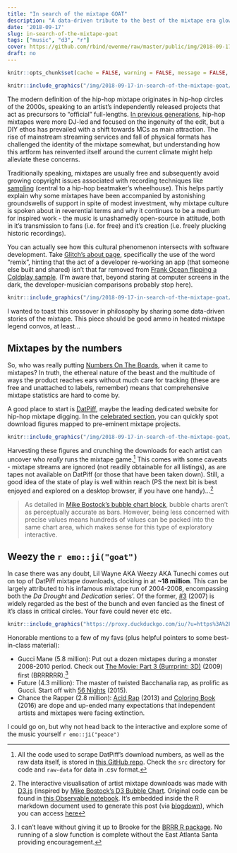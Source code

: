 ```yaml
---
title: "In search of the mixtape GOAT"
description: "A data-driven tribute to the best of the mixtape era glow-ups."
date: '2018-09-17'
slug: in-search-of-the-mixtape-goat
tags: ["music", "d3", "r"]
cover: https://github.com/rbind/ewenme/raw/master/public/img/2018-09-17-in-search-of-the-mixtape-goat/datpiff-bubble.png
draft: no
---
```


```r
knitr::opts_chunk$set(cache = FALSE, warning = FALSE, message = FALSE, echo = FALSE, out.width = '100%', dev = 'svg', fig.align='center')
```

```r
knitr::include_graphics("/img/2018-09-17-in-search-of-the-mixtape-goat/xxx-art.jpg")
```

The modern definition of the hip-hop mixtape originates in hip-hop circles of the 2000s, speaking to an artist's independently released projects that act as precursors to "official" full-lengths. [In previous generations](https://www.billboard.com/articles/columns/hip-hop/7669073/history-dj-drama-mixtape-evolution), hip-hop mixtapes were more DJ-led and focused on the ingenuity of the edit, but a DIY ethos has prevailed with a shift towards MCs as main attraction. The rise of mainstream streaming services and fall of physical formats has challenged the identity of the mixtape somewhat, but understanding how this artform has reinvented itself around the current climate might help alleviate these concerns.

Traditionally speaking, mixtapes are usually free and subsequently avoid growing copyright issues associated with recording techniques like [sampling](https://en.wikipedia.org/wiki/Sampling_(music)) (central to a hip-hop beatmaker's wheelhouse). This helps partly explain why some mixtapes have been accompanied by astonishing groundswells of support in spite of modest investment, why mixtape culture is spoken about in reverential terms and why it continues to be a medium for inspired work - the music is unashamedly open-source in attitude, both in it's transmission to fans (i.e. for free) and it's creation (i.e. freely plucking historic recordings).

You can actually see how this cultural phenomenon intersects with software development. Take [Glitch's about page](https://glitch.com/about), specifically the use of the word "remix", hinting that the act of a developer re-working an app (that someone else built and shared) isn't that far removed from [Frank Ocean flipping a Coldplay sample](https://www.youtube.com/watch?v=zD3lRLThVRY). (I'm aware that, beyond staring at computer screens in the dark, the developer-musician comparisons probably stop here).

```r
knitr::include_graphics("/img/2018-09-17-in-search-of-the-mixtape-goat/nostalgia-ultra-art.jpg")
```

I wanted to toast this crossover in philosophy by sharing some data-driven stories of the mixtape. This piece should be good ammo in heated mixtape legend convos, at least...

## Mixtapes by the numbers

So, who was really putting [Numbers On The Boards](https://www.youtube.com/watch?v=DawrlSwHUiM), when it came to mixtapes? In truth, the ethereal nature of the beast and the multitude of ways the product reaches ears without much care for tracking (these are free and unattached to labels, remember) means that comprehensive mixtape statistics are hard to come by.

A good place to start is [DatPiff](http://www.datpiff.com/), maybe the leading dedicated website for hip-hop mixtape digging. In the [celebrated section](http://www.datpiff.com/mixtapes/celebrated), you can quickly spot download figures mapped to pre-eminent mixtape projects.

```r
knitr::include_graphics("/img/2018-09-17-in-search-of-the-mixtape-goat/datpiff-screenshot.png")
```

Harvesting these figures and crunching the downloads for each artist can uncover who *really* runs the mixtape game.[^data] This comes with some caveats - mixtape streams are ignored (not readily obtainable for all listings), as are tapes not available on DatPiff (or those that have been taken down). Still, a good idea of the state of play is well within reach (PS the next bit is best enjoyed and explored on a desktop browser, if you have one handy)...[^bubbles]

<style>
/* https://css-tricks.com/full-width-containers-limited-width-parents/ */
.fullwidth {
  width: 100vw;
  position: relative;
  left: 50%;
  right: 50%;
  margin-left: -50vw;
  margin-right: -50vw;
}
</style>

<div class="fullwidth">
  <div id="chart"></div>
</div>

<script type="module">

  import notebook from "https://api.observablehq.com/@ewenme/mixtape-kings/2.js?key=be2b114c0024434a";
  
  const renders = {
    "chart": "#chart",
  };

  import {Inspector, Runtime} from "https://unpkg.com/@observablehq/notebook-runtime@1.2.0?module";
  for (let i in renders)
    renders[i] = document.querySelector(renders[i]);

  Runtime.load(notebook, (variable) => {
    if (renders[variable.name])
      return new Inspector(renders[variable.name]);
  });

</script>

> As detailed in [Mike Bostock's bubble chart block](https://bl.ocks.org/mbostock/4063269), bubble charts aren't as perceptually accurate as bars. However, being less concerned with precise values means hundreds of values can be packed into the same chart area, which makes sense for this type of exploratory interactive.

## Weezy the `r emo::ji("goat")`

In case there was any doubt, Lil Wayne AKA Weezy AKA Tunechi comes out on top of DatPiff mixtape downloads, clocking in at **~18 million**. This can be largely attributed to his infamous mixtape run of 2004-2008, encompassing both the *Da Drought* and *Dedication* series'. Of the former, [#3](https://www.youtube.com/watch?v=VjGSyQU-YxQ) (2007) is widely regarded as the best of the bunch and even fancied as the finest of it's class in critical circles. Your fave could never etc etc.

```r
knitr::include_graphics("https://proxy.duckduckgo.com/iu/?u=https%3A%2F%2Fmedia.giphy.com%2Fmedia%2F10rxK8NVwBH6WA%2Fgiphy.gif&f=1")
```

Honorable mentions to a few of my favs (plus helpful pointers to some best-in-class material):

- Gucci Mane (5.8 million): Put out a dozen mixtapes during a monster 2008-2010 period. Check out [The Movie: Part 3 (Burrprint: 3D)](https://www.youtube.com/watch?v=9xpVLjvEPK4) (2009) first (BRRRRRR).[^BRRR]
- Future (4.3 million): The master of twisted Bacchanalia rap, as prolific as Gucci. Start off with [56 Nights](https://www.youtube.com/watch?v=DXXZ3J_QIGw) (2015).
- Chance the Rapper (2.8 million): [Acid Rap](https://www.youtube.com/watch?v=e67Q-sTHVhc) (2013) and [Coloring Book](https://www.youtube.com/watch?v=H6C0dfq4ZWM) (2016) are dope and up-ended many expectations that independent artists and mixtapes were facing extinction.

I could go on, but why not head back to the interactive and explore some of the music yourself `r emo::ji("peace")`

[^data]: All the code used to scrape DatPiff's download numbers, as well as the raw data itself, is stored in [this GitHub repo](https://github.com/ewenme/mixtapes). Check the `src` directory for code and `raw-data` for data in .csv format.
[^bubbles]: The interactive visualisation of artist mixtape downloads was made with [D3.js](https://d3js.org/) (inspired by [Mike Bostock's D3 Bubble Chart](https://beta.observablehq.com/@mbostock/d3-bubble-chart). Original code can be found in [this Observable notebook](https://beta.observablehq.com/@ewenme/mixtape-kings/2). It's embedded inside the R markdown document used to generate this post (via [blogdown](https://bookdown.org/yihui/blogdown/)), which you can access [here](https://github.com/rbind/ewenme/blob/master/content/blog/2018-09-17-in-search-of-the-mixtape-goat.Rmd)
[^BRRR]: I can't leave without giving it up to Brooke for the [BRRR R package](https://github.com/brooke-watson/BRRR). No running of a slow function is complete without the East Atlanta Santa providing encouragement. 
